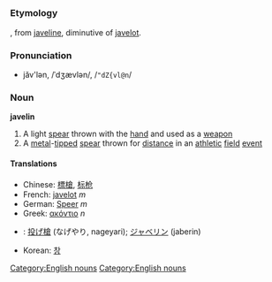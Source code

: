 =={{en}}==
[[Category:English nouns]]
===Etymology===
{{enm}}, from {{fro}} [[javeline]], diminutive of [[javelot]].
===Pronunciation===
*jăv'lən, /ˈdʒævlən/, /<tt>"dZ{vl@n</tt>/
===Noun===
{{wikipedia}}
'''javelin'''
#A light [[spear]] thrown with the [[hand]] and used as a [[weapon]]
#A [[metal]]-[[tip]]ped [[spear]] thrown for [[distance]] in an [[athletic]] [[field]] [[event]]

====Translations====
*Chinese: [[標槍]], [[标枪]]
*French: [[javelot]] ''m''
*German: [[Speer]] ''m''
*Greek: [[ακόντιο]] ''n''
*{{ja}}: [[投げ槍]] (なげやり, nageyari); [[ジャベリン]] (jaberin)
*Korean: [[창]]
[[Category:English nouns]]